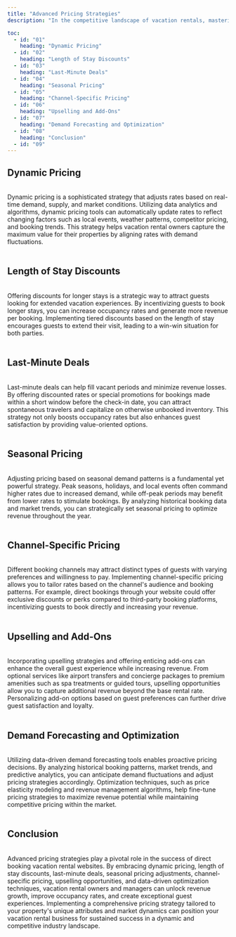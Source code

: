 ```yaml
---
title: "Advanced Pricing Strategies"
description: "In the competitive landscape of vacation rentals, mastering pricing strategies is crucial for owners and managers looking to maximize revenue and occupancy rates. Advanced pricing strategies go beyond basic rate setting and take into account various factors to optimize pricing for different seasons, events, and market trends. Let's delve into some advanced pricing strategies that can elevate your direct booking vacation rental website's performance."

toc:
  - id: "01"
    heading: "Dynamic Pricing"
  - id: "02"
    heading: "Length of Stay Discounts"
  - id: "03"
    heading: "Last-Minute Deals"
  - id: "04"
    heading: "Seasonal Pricing"
  - id: "05"
    heading: "Channel-Specific Pricing"
  - id: "06"
    heading: "Upselling and Add-Ons"
  - id: "07"
    heading: "Demand Forecasting and Optimization"
  - id: "08"
    heading: "Conclusion"
  - id: "09"
---
```


## Dynamic Pricing

<br />
Dynamic pricing is a sophisticated strategy that adjusts rates based on real-time
demand, supply, and market conditions. Utilizing data analytics and algorithms, dynamic
pricing tools can automatically update rates to reflect changing factors such as
local events, weather patterns, competitor pricing, and booking trends. This strategy
helps vacation rental owners capture the maximum value for their properties by aligning
rates with demand fluctuations.
<br />
<br />

## Length of Stay Discounts

<br />
Offering discounts for longer stays is a strategic way to attract guests looking
for extended vacation experiences. By incentivizing guests to book longer stays,
you can increase occupancy rates and generate more revenue per booking. Implementing
tiered discounts based on the length of stay encourages guests to extend their visit,
leading to a win-win situation for both parties.
<br />
<br />

## Last-Minute Deals

<br />
Last-minute deals can help fill vacant periods and minimize revenue losses. By offering
discounted rates or special promotions for bookings made within a short window before
the check-in date, you can attract spontaneous travelers and capitalize on otherwise
unbooked inventory. This strategy not only boosts occupancy rates but also enhances
guest satisfaction by providing value-oriented options.
<br />
<br />

## Seasonal Pricing

<br />
Adjusting pricing based on seasonal demand patterns is a fundamental yet powerful
strategy. Peak seasons, holidays, and local events often command higher rates due
to increased demand, while off-peak periods may benefit from lower rates to stimulate
bookings. By analyzing historical booking data and market trends, you can strategically
set seasonal pricing to optimize revenue throughout the year.
<br />
<br />

## Channel-Specific Pricing

<br />
Different booking channels may attract distinct types of guests with varying preferences
and willingness to pay. Implementing channel-specific pricing allows you to tailor
rates based on the channel's audience and booking patterns. For example, direct bookings
through your website could offer exclusive discounts or perks compared to third-party
booking platforms, incentivizing guests to book directly and increasing your revenue.
<br />
<br />

## Upselling and Add-Ons

<br />
Incorporating upselling strategies and offering enticing add-ons can enhance the
overall guest experience while increasing revenue. From optional services like airport
transfers and concierge packages to premium amenities such as spa treatments or guided
tours, upselling opportunities allow you to capture additional revenue beyond the
base rental rate. Personalizing add-on options based on guest preferences can further
drive guest satisfaction and loyalty.
<br />
<br />

## Demand Forecasting and Optimization

<br />
Utilizing data-driven demand forecasting tools enables proactive pricing decisions.
By analyzing historical booking patterns, market trends, and predictive analytics,
you can anticipate demand fluctuations and adjust pricing strategies accordingly.
Optimization techniques, such as price elasticity modeling and revenue management
algorithms, help fine-tune pricing strategies to maximize revenue potential while
maintaining competitive pricing within the market.
<br />
<br />

## Conclusion

<br />
Advanced pricing strategies play a pivotal role in the success of direct booking
vacation rental websites. By embracing dynamic pricing, length of stay discounts,
last-minute deals, seasonal pricing adjustments, channel-specific pricing, upselling
opportunities, and data-driven optimization techniques, vacation rental owners and
managers can unlock revenue growth, improve occupancy rates, and create exceptional
guest experiences. Implementing a comprehensive pricing strategy tailored to your
property's unique attributes and market dynamics can position your vacation rental
business for sustained success in a dynamic and competitive industry landscape.
